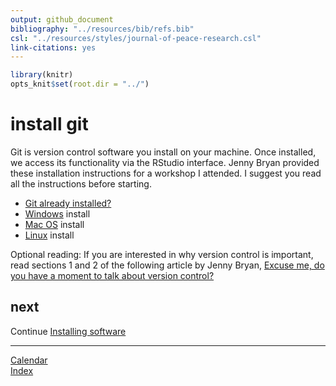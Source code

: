 ```yaml
---
output: github_document
bibliography: "../resources/bib/refs.bib" 
csl: "../resources/styles/journal-of-peace-research.csl"
link-citations: yes
---
```


```r
library(knitr)
opts_knit$set(root.dir = "../")
```

# install git

Git is version control software you install on your machine. Once installed, we access its functionality via the RStudio interface. Jenny Bryan provided these installation instructions for a workshop I attended. I suggest you read all the instructions before starting. 

- [Git already installed?](http://happygitwithr.com/install-git.html#git-already-installed) 
- [Windows](http://happygitwithr.com/install-git.html#install-git-windows) install 
- [Mac OS](http://happygitwithr.com/install-git.html#mac-os) install 
- [Linux](http://happygitwithr.com/install-git.html#linux) install 


Optional reading: If you are interested in why version control is important, read sections 1 and 2 of the following article by Jenny Bryan, [Excuse me, do you have a moment to talk about version control?](https://dx.doi.org/10.7287%2Fpeerj.preprints.3159v2) 

## next

Continue [Installing software](cm501_software-start.md)  

---  
[Calendar](../README.md#calendar)    
[Index](../README.md#index)    

